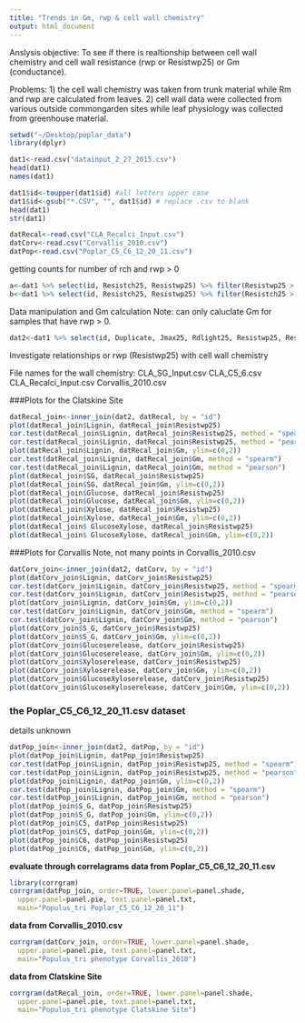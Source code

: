 ```yaml
---
title: "Trends in Gm, rwp & cell wall chemistry"
output: html_document
---
```


Anslysis objective: To see if there is realtionship between cell wall chemistry and cell wall resistance (rwp or Resistwp25) or Gm (conductance).

Problems: 1) the cell wall chemistry was taken from trunk material while Rm and rwp are calculated from leaves. 2) cell wall data were collected from various outside commongarden sites while leaf physiology was collected from greenhouse material. 


```r
setwd("~/Desktop/poplar_data")
library(dplyr)

dat1<-read.csv("datainput_2_27_2015.csv")
head(dat1)
names(dat1)

dat1$id<-toupper(dat1$id) #all letters upper case
dat1$id<-gsub("*.CSV", "", dat1$id) # replace .csv to blank
head(dat1)
str(dat1)

datRecal<-read.csv("CLA_Recalci_Input.csv")
datCorv<-read.csv("Corvallis_2010.csv")
datPop<-read.csv("Poplar_C5_C6_12_20_11.csv")

```

getting counts for number of rch and rwp > 0

```r
a<-dat1 %>% select(id, Resistch25, Resistwp25) %>% filter(Resistwp25 > 0)
b<-dat1 %>% select(id, Resistch25, Resistwp25) %>% filter(Resistch25 > 0)
```

Data manipulation and Gm calculation
Note: can only caluclate Gm for samples that have rwp > 0. 

```r
dat2<-dat1 %>% select(id, Duplicate, Jmax25, Rdlight25, Resistwp25, Resistch25, gamma.25, Asat_ALight) %>% filter(Duplicate == "Unique" & Resistwp25 > 0) %>% mutate(Gm = 1/Resistwp25)
```

Investigate relationships or rwp (Resistwp25) with cell wall chemistry

File names for the wall chemistry:
CLA_SG_Input.csv
CLA_C5_6.csv
CLA_Recalci_Input.csv
Corvallis_2010.csv

###Plots for the Clatskine Site

```r

datRecal_join<-inner_join(dat2, datRecal, by = "id")
plot(datRecal_join$Lignin, datRecal_join$Resistwp25)
cor.test(datRecal_join$Lignin, datRecal_join$Resistwp25, method = "spearm")
cor.test(datRecal_join$Lignin, datRecal_join$Resistwp25, method = "pearson")
plot(datRecal_join$Lignin, datRecal_join$Gm, ylim=c(0,2))
cor.test(datRecal_join$Lignin, datRecal_join$Gm, method = "spearm")
cor.test(datRecal_join$Lignin, datRecal_join$Gm, method = "pearson")
plot(datRecal_join$SG, datRecal_join$Resistwp25)
plot(datRecal_join$SG, datRecal_join$Gm, ylim=c(0,2))
plot(datRecal_join$Glucose, datRecal_join$Resistwp25)
plot(datRecal_join$Glucose, datRecal_join$Gm, ylim=c(0,2))
plot(datRecal_join$Xylose, datRecal_join$Resistwp25)
plot(datRecal_join$Xylose, datRecal_join$Gm, ylim=c(0,2))
plot(datRecal_join$ GlucoseXylose, datRecal_join$Resistwp25)
plot(datRecal_join$ GlucoseXylose, datRecal_join$Gm, ylim=c(0,2))

```


###Plots for Corvallis
Note, not many points in Corvallis_2010.csv
```r

datCorv_join<-inner_join(dat2, datCorv, by = "id")
plot(datCorv_join$Lignin, datCorv_join$Resistwp25)
cor.test(datCorv_join$Lignin, datCorv_join$Resistwp25, method = "spearm")
cor.test(datCorv_join$Lignin, datCorv_join$Resistwp25, method = "pearson")
plot(datCorv_join$Lignin, datCorv_join$Gm, ylim=c(0,2))
cor.test(datCorv_join$Lignin, datCorv_join$Gm, method = "spearm")
cor.test(datCorv_join$Lignin, datCorv_join$Gm, method = "pearson")
plot(datCorv_join$S_G, datCorv_join$Resistwp25)
plot(datCorv_join$S_G, datCorv_join$Gm, ylim=c(0,2))
plot(datCorv_join$Glucoserelease, datCorv_join$Resistwp25)
plot(datCorv_join$Glucoserelease, datCorv_join$Gm, ylim=c(0,2))
plot(datCorv_join$Xyloserelease, datCorv_join$Resistwp25)
plot(datCorv_join$Xyloserelease, datCorv_join$Gm, ylim=c(0,2))
plot(datCorv_join$GlucoseXyloserelease, datCorv_join$Resistwp25)
plot(datCorv_join$GlucoseXyloserelease, datCorv_join$Gm, ylim=c(0,2))
```

### the Poplar_C5_C6_12_20_11.csv dataset
details unknown
```r

datPop_join<-inner_join(dat2, datPop, by = "id")
plot(datPop_join$Lignin, datPop_join$Resistwp25)
cor.test(datPop_join$Lignin, datPop_join$Resistwp25, method = "spearm")
cor.test(datPop_join$Lignin, datPop_join$Resistwp25, method = "pearson")
plot(datPop_join$Lignin, datPop_join$Gm, ylim=c(0,2))
cor.test(datPop_join$Lignin, datPop_join$Gm, method = "spearm")
cor.test(datPop_join$Lignin, datPop_join$Gm, method = "pearson")
plot(datPop_join$S_G, datPop_join$Resistwp25)
plot(datPop_join$S_G, datPop_join$Gm, ylim=c(0,2))
plot(datPop_join$C5, datPop_join$Resistwp25)
plot(datPop_join$C5, datPop_join$Gm, ylim=c(0,2))
plot(datPop_join$C6, datPop_join$Resistwp25)
plot(datPop_join$C6, datPop_join$Gm, ylim=c(0,2))

```

**evaluate through correlagrams**
**data from Poplar_C5_C6_12_20_11.csv**

```r
library(corrgram)
corrgram(datPop_join, order=TRUE, lower.panel=panel.shade,
  upper.panel=panel.pie, text.panel=panel.txt,
  main="Populus_tri Poplar_C5_C6_12_20_11") 

```

**data from Corvallis_2010.csv**

```r

corrgram(datCorv_join, order=TRUE, lower.panel=panel.shade,
  upper.panel=panel.pie, text.panel=panel.txt,
  main="Populus_tri phenotype Corvallis_2010") 

```

**data from Clatskine Site **

```r

corrgram(datRecal_join, order=TRUE, lower.panel=panel.shade,
  upper.panel=panel.pie, text.panel=panel.txt,
  main="Populus_tri phenotype Clatskine Site") 
```



